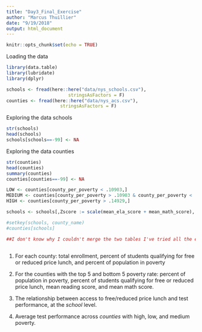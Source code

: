```yaml
---
title: "Day3_Final_Exercise"
author: "Marcus Thuillier"
date: "9/19/2018"
output: html_document
---
```


```r
knitr::opts_chunk$set(echo = TRUE)
```

Loading the data
```r
library(data.table)
library(lubridate)
library(dplyr)

schools <- fread(here::here("data/nys_schools.csv"), 
                       stringsAsFactors = F)
counties <- fread(here::here("data/nys_acs.csv"), 
                    stringsAsFactors = F)
```

Exploring the data schools
```r
str(schools)
head(schools)
schools[schools==-99] <- NA
```

Exploring the data counties
```r
str(counties)
head(counties)
summary(counties)
counties[counties==-99] <- NA
```

```r

LOW <- counties[county_per_poverty < .10903,]
MEDIUM <- counties[county_per_poverty > .10903 & county_per_poverty < .14929,]
HIGH <- counties[county_per_poverty > .14929,]
```

```r
schools <- schools[,Zscore := scale(mean_ela_score + mean_math_score), by = year]

```

```r

#setkey(schools, county_name)
#counties[schools]

##I don't know why I couldn't merge the two tables I've tried all the examples we did in class
```

```r

```

1. For each county: total enrollment, percent of students qualifying for free or reduced price lunch, and percent of population in poverty


2. For the counties with the top 5 and bottom 5 poverty rate: percent of population in poverty, percent of students qualifying for free or reduced price lunch, mean reading score, and mean math score.



1. The relationship between access to free/reduced price lunch and test performance, at the *school* level.
2. Average test performance across *counties* with high, low, and medium poverty.







